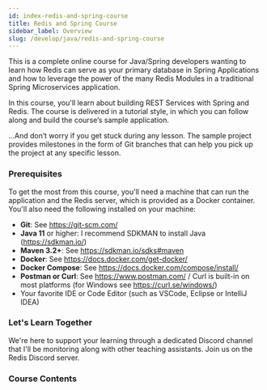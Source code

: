 ```yaml
---
id: index-redis-and-spring-course
title: Redis and Spring Course
sidebar_label: Overview
slug: /develop/java/redis-and-spring-course
---
```



This is a complete online course for Java/Spring developers wanting to learn how
Redis can serve as your primary database in Spring Applications and how to leverage the
power of the many Redis Modules in a traditional Spring Microservices application.

In this course, you'll learn about building REST Services with Spring and Redis.
The course is delivered in a tutorial style, in which you can follow along and
build the course’s sample application.

...And don’t worry if you get stuck during any lesson. The sample project provides
milestones in the form of Git branches that can help you pick up the project at any specific lesson.

### Prerequisites

To get the most from this course, you'll need a machine that can run the application and the Redis server, which is provided as a Docker container.
You'll also need the following installed on your machine:

* **Git**: See https://git-scm.com/
* **Java 11** or higher: I recommend SDKMAN to install Java (https://sdkman.io/)
* **Maven 3.2+**: See https://sdkman.io/sdks#maven
* **Docker**: See https://docs.docker.com/get-docker/
* **Docker Compose**: See https://docs.docker.com/compose/install/
* **Postman or Curl**: See https://www.postman.com/ / Curl is built-in on most platforms (for Windows see https://curl.se/windows/)
* Your favorite IDE or Code Editor (such as VSCode, Eclipse or IntelliJ IDEA)

### Let's Learn Together

We're here to support your learning through a dedicated Discord channel that I'll be monitoring
along with other teaching assistants.  Join us on the Redis Discord server.

### Course Contents

<div class="row">
 <div class="col">
     <RedisCard
        title="1. Spring and Redis: Up and Running"
        description="Create the skeleton for the course’s Spring Boot application."
        page="/develop/java/redis-and-spring-course/lesson_1"
        />
  </div>

 <div class="col">
     <RedisCard
        title="2. Spring Data Redis"
        description="Introducing Spring Data Redis."
        page="/develop/java/redis-and-spring-course/lesson_2"
        />
  </div>

 <div class="col">
     <RedisCard
        title="3. Object Mapping & Redis Repositories"
        description="Object Mapping & Redis Repositories."
        page="/develop/java/redis-and-spring-course/lesson_3"
        />
  </div>
</div>

<div class="row">
 <div class="col">
     <RedisCard
        title="4. User/Roles & Secondary Indexes"
        description="User/Roles & Secondary Indexes."
        page="/develop/java/redis-and-spring-course/lesson_4"
        />
  </div>

   <div class="col">
     <RedisCard
        title="5. Books, Categories & The Catalog"
        description="Books, Categories & The Catalog."
        page="/develop/java/redis-and-spring-course/lesson_5"
        />
  </div>

   <div class="col">
     <RedisCard
        title="6. Domain Models with RedisJSON"
        description="Domain Models with RedisJSON."
        page="/develop/java/redis-and-spring-course/lesson_6"
        />
  </div>
</div>

<div class="row">
 <div class="col">
     <RedisCard
        title="7. Search with RediSearch"
        description="Search with RediSearch."
        page="/develop/java/redis-and-spring-course/lesson_7"
        />
  </div>

   <div class="col">
     <RedisCard
        title="8. Recommendations with RedisGraph"
        description="Recommendations with RedisGraph."
        page="/develop/java/redis-and-spring-course/lesson_8"
        />
  </div>

   <div class="col">
     <RedisCard
        title="9. Caching REST Services with Redis"
        description="Caching REST Services with Redis."
        page="/develop/java/redis-and-spring-course/lesson_9"
        />
  </div>
</div>


